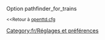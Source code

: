 {{fr/Amorce}}
Option pathfinder_for_trains

<small><<Retour à [[fr/Archive/Manual/Settings/Openttd.cfg|openttd.cfg]]</small>
[[Category:fr/Réglages et préférences]]